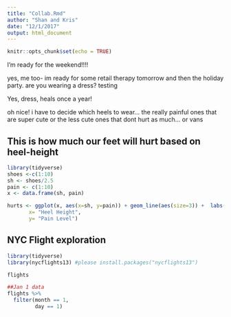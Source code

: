```yaml
---
title: "Collab.Rmd"
author: "Shan and Kris"
date: "12/1/2017"
output: html_document
---
```


```r
knitr::opts_chunk$set(echo = TRUE)
```

I'm ready for the weekend!!!!

yes, me too- im ready for some retail therapy tomorrow and then the holiday party. are you wearing a dress?
testing

Yes, dress, heals once a year!

oh nice! i have to decide which heels to wear... the really painful ones that are super cute or the less cute ones that dont hurt as much... or vans

## This is how much our feet will hurt based on heel-height
```r
library(tidyverse)
shoes <-c(1:10)
sh <- shoes/2.5
pain <- c(1:10)
x <- data.frame(sh, pain)

hurts <- ggplot(x, aes(x=sh, y=pain)) + geom_line(aes(size=3)) +  labs(title= "CRAP MY FEET HURT",
       x= "Heel Height",
       y= "Pain Level")
```


## NYC Flight exploration
```r
library(tidyverse)
library(nycflights13) #please install.packages("nycflights13")

flights

##Jan 1 data
flights %>% 
  filter(month == 1,
         day == 1)
```

